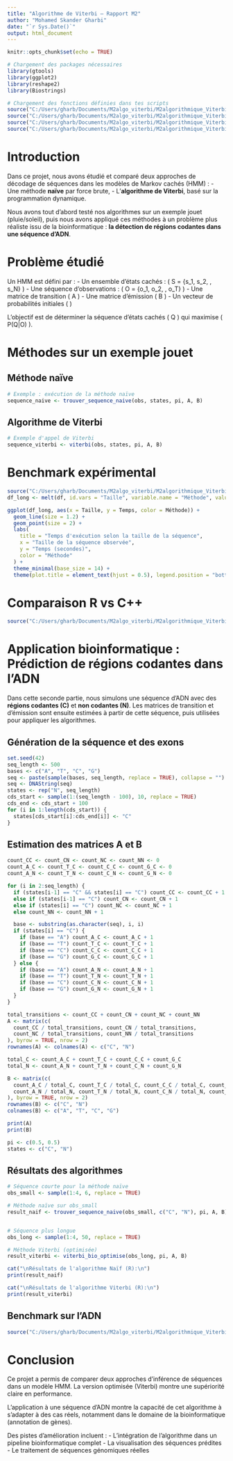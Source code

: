 ```yaml
---
title: "Algorithme de Viterbi — Rapport M2"
author: "Mohamed Skander Gharbi"
date: "`r Sys.Date()`"
output: html_document
---
```


```r
knitr::opts_chunk$set(echo = TRUE)
```

```r
# Chargement des packages nécessaires
library(gtools)
library(ggplot2)
library(reshape2)
library(Biostrings)

# Chargement des fonctions définies dans tes scripts
source("C:/Users/gharb/Documents/M2algo_viterbi/M2algorithmique_Viterbi/src/naive_R/viterbi_naive.R")
source("C:/Users/gharb/Documents/M2algo_viterbi/M2algorithmique_Viterbi/src/viterbi_R/viterbi_algo.R")
source("C:/Users/gharb/Documents/M2algo_viterbi/M2algorithmique_Viterbi/src/naive_R/viterbi_naive_bio.R")
source("C:/Users/gharb/Documents/M2algo_viterbi/M2algorithmique_Viterbi/src/viterbi_R/viterbi_bio.R")
```

# Introduction

Dans ce projet, nous avons étudié et comparé deux approches de décodage de séquences dans les modèles de Markov cachés (HMM) :
- Une méthode **naïve** par force brute,
- L’**algorithme de Viterbi**, basé sur la programmation dynamique.

Nous avons tout d’abord testé nos algorithmes sur un exemple jouet (pluie/soleil), puis nous avons appliqué ces méthodes à un problème plus réaliste issu de la bioinformatique : **la détection de régions codantes dans une séquence d’ADN**.

# Problème étudié

Un HMM est défini par :
- Un ensemble d'états cachés : \( S = \{s_1, s_2, \dots, s_N\} \)
- Une séquence d'observations : \( O = \{o_1, o_2, \dots, o_T\} \)
- Une matrice de transition \( A \)
- Une matrice d'émission \( B \)
- Un vecteur de probabilités initiales \( \pi \)

L’objectif est de déterminer la séquence d’états cachés \( Q \) qui maximise \( P(Q|O) \).

# Méthodes sur un exemple jouet

## Méthode naïve

```r
# Exemple : exécution de la méthode naïve
sequence_naive <- trouver_sequence_naive(obs, states, pi, A, B)
```

## Algorithme de Viterbi

```r
# Exemple d'appel de Viterbi
sequence_viterbi <- viterbi(obs, states, pi, A, B)
```

# Benchmark expérimental

```r
source("C:/Users/gharb/Documents/M2algo_viterbi/M2algorithmique_Viterbi/simulations/benchmark_tailles.R")
df_long <- melt(df, id.vars = "Taille", variable.name = "Méthode", value.name = "Temps")

ggplot(df_long, aes(x = Taille, y = Temps, color = Méthode)) +
  geom_line(size = 1.2) +
  geom_point(size = 2) +
  labs(
    title = "Temps d'exécution selon la taille de la séquence",
    x = "Taille de la séquence observée",
    y = "Temps (secondes)",
    color = "Méthode"
  ) +
  theme_minimal(base_size = 14) +
  theme(plot.title = element_text(hjust = 0.5), legend.position = "bottom")
```

# Comparaison R vs C++

```r
source("C:/Users/gharb/Documents/M2algo_viterbi/M2algorithmique_Viterbi/simulations/benchmark_cpp.R")
```

# Application bioinformatique : Prédiction de régions codantes dans l’ADN

Dans cette seconde partie, nous simulons une séquence d’ADN avec des **régions codantes (C)** et **non codantes (N)**. Les matrices de transition et d’émission sont ensuite estimées à partir de cette séquence, puis utilisées pour appliquer les algorithmes.

## Génération de la séquence et des exons

```r
set.seed(42)
seq_length <- 500
bases <- c("A", "T", "C", "G")
seq <- paste(sample(bases, seq_length, replace = TRUE), collapse = "")
seq <- DNAString(seq)
states <- rep("N", seq_length)
cds_start <- sample(1:(seq_length - 100), 10, replace = TRUE)
cds_end <- cds_start + 100
for (i in 1:length(cds_start)) {
  states[cds_start[i]:cds_end[i]] <- "C"
}
```

## Estimation des matrices A et B

```r
count_CC <- count_CN <- count_NC <- count_NN <- 0
count_A_C <- count_T_C <- count_C_C <- count_G_C <- 0
count_A_N <- count_T_N <- count_C_N <- count_G_N <- 0

for (i in 2:seq_length) {
  if (states[i-1] == "C" && states[i] == "C") count_CC <- count_CC + 1
  else if (states[i-1] == "C") count_CN <- count_CN + 1
  else if (states[i] == "C") count_NC <- count_NC + 1
  else count_NN <- count_NN + 1

  base <- substring(as.character(seq), i, i)
  if (states[i] == "C") {
    if (base == "A") count_A_C <- count_A_C + 1
    if (base == "T") count_T_C <- count_T_C + 1
    if (base == "C") count_C_C <- count_C_C + 1
    if (base == "G") count_G_C <- count_G_C + 1
  } else {
    if (base == "A") count_A_N <- count_A_N + 1
    if (base == "T") count_T_N <- count_T_N + 1
    if (base == "C") count_C_N <- count_C_N + 1
    if (base == "G") count_G_N <- count_G_N + 1
  }
}

total_transitions <- count_CC + count_CN + count_NC + count_NN
A <- matrix(c(
  count_CC / total_transitions, count_CN / total_transitions,
  count_NC / total_transitions, count_NN / total_transitions
), byrow = TRUE, nrow = 2)
rownames(A) <- colnames(A) <- c("C", "N")

total_C <- count_A_C + count_T_C + count_C_C + count_G_C
total_N <- count_A_N + count_T_N + count_C_N + count_G_N

B <- matrix(c(
  count_A_C / total_C, count_T_C / total_C, count_C_C / total_C, count_G_C / total_C,
  count_A_N / total_N, count_T_N / total_N, count_C_N / total_N, count_G_N / total_N
), byrow = TRUE, nrow = 2)
rownames(B) <- c("C", "N")
colnames(B) <- c("A", "T", "C", "G")

print(A)
print(B)

pi <- c(0.5, 0.5)
states <- c("C", "N")
```

## Résultats des algorithmes

```r
# Séquence courte pour la méthode naïve
obs_small <- sample(1:4, 6, replace = TRUE)

# Méthode naïve sur obs_small
result_naif <- trouver_sequence_naive(obs_small, c("C", "N"), pi, A, B)


# Séquence plus longue
obs_long <- sample(1:4, 50, replace = TRUE)

# Méthode Viterbi (optimisée)
result_viterbi <- viterbi_bio_optimise(obs_long, pi, A, B)

cat("\nRésultats de l'algorithme Naïf (R):\n")
print(result_naif)

cat("\nRésultats de l'algorithme Viterbi (R):\n")
print(result_viterbi)
```

## Benchmark sur l'ADN

```r
source("C:/Users/gharb/Documents/M2algo_viterbi/M2algorithmique_Viterbi/simulations/benchmark_cpp_bio.R")
```

# Conclusion

Ce projet a permis de comparer deux approches d’inférence de séquences dans un modèle HMM. La version optimisée (Viterbi) montre une supériorité claire en performance.

L’application à une séquence d’ADN montre la capacité de cet algorithme à s’adapter à des cas réels, notamment dans le domaine de la bioinformatique (annotation de gènes).

Des pistes d’amélioration incluent :
- L’intégration de l’algorithme dans un pipeline bioinformatique complet
- La visualisation des séquences prédites
- Le traitement de séquences génomiques réelles
